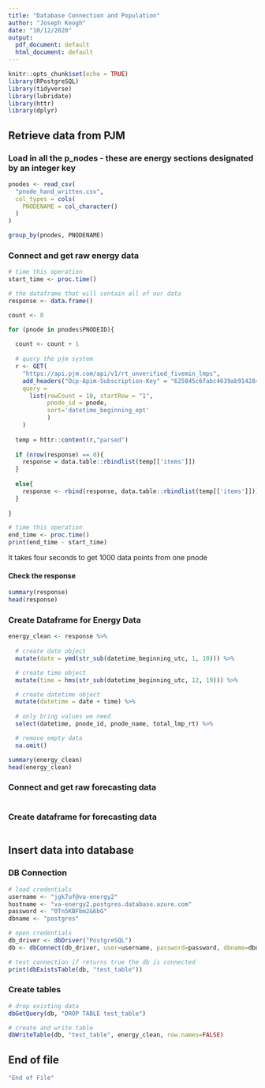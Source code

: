 ```yaml
---
title: "Database Connection and Population"
author: "Joseph Keogh"
date: "10/12/2020"
output:
  pdf_document: default
  html_document: default
---
```


```r
knitr::opts_chunk$set(echo = TRUE)
library(RPostgreSQL)
library(tidyverse)
library(lubridate)
library(httr)
library(dplyr)
```

## Retrieve data from PJM

### Load in all the p_nodes - these are energy sections designated by an integer key
```r
pnodes <- read_csv(
  "pnode_hand_written.csv",
  col_types = cols(
    PNODENAME = col_character()
  )
)

group_by(pnodes, PNODENAME)
```

### Connect and get raw energy data
```r

# time this operation
start_time <- proc.time()

# the dataframe that will contain all of our data
response <- data.frame()

count <- 0

for (pnode in pnodes$PNODEID){
  
  count <- count + 1
  
  # query the pjm system
  r <- GET(
    "https://api.pjm.com/api/v1/rt_unverified_fivemin_lmps", 
    add_headers("Ocp-Apim-Subscription-Key" = "625845c6fabc4639ab91428486d8d2e2"),
    query = 
      list(rowCount = 10, startRow = "1", 
           pnode_id = pnode, 
           sort='datetime_beginning_ept'
           )
    )
  
  temp = httr::content(r,"parsed")
  
  if (nrow(response) == 0){
    response = data.table::rbindlist(temp[['items']])
  }
  
  else{
    response <- rbind(response, data.table::rbindlist(temp[['items']]))
  }
  
}

# time this operation
end_time <- proc.time()
print(end_time - start_time)
```

It takes four seconds to get 1000 data points from one pnode

#### Check the response
```r
summary(response)
head(response)
```

### Create Dataframe for Energy Data
```r

energy_clean <- response %>%
  
  # create date object
  mutate(date = ymd(str_sub(datetime_beginning_utc, 1, 10))) %>%

  # create time object
  mutate(time = hms(str_sub(datetime_beginning_utc, 12, 19))) %>%

  # create datetime object
  mutate(datetime = date + time) %>%
  
  # only bring values we need
  select(datetime, pnode_id, pnode_name, total_lmp_rt) %>%

  # remove empty data
  na.omit()

summary(energy_clean)
head(energy_clean)

```

### Connect and get raw forecasting data
```r

```

### Create dataframe for forecasting data
```r

```


## Insert data into database

### DB Connection
```r
# load credentials
username <- "jgk7uf@va-energy2"
hostname <- "va-energy2.postgres.database.azure.com"
password <- "0Tn5KBFbm2&6bG"
dbname <- "postgres"

# open credentials
db_driver <- dbDriver("PostgreSQL")
db <- dbConnect(db_driver, user=username, password=password, dbname=dbname, host=hostname)

# test connection if returns true the db is connected
print(dbExistsTable(db, "test_table"))
```

### Create tables
```r

# drop existing data
dbGetQuery(db, "DROP TABLE test_table")

# create and write table
dbWriteTable(db, "test_table", energy_clean, row.names=FALSE)

```

## End of file
```r
"End of File"
```




























